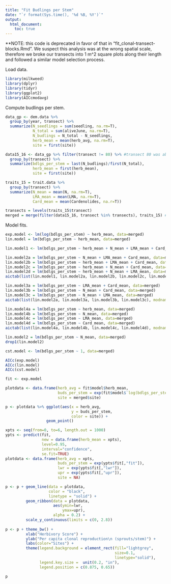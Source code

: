 ```yaml
---
title: "Fit Budlings per Stem"
date: "`r format(Sys.time(), '%d %B, %Y')`"
output: 
  html_document:
    toc: true
---
```


**NOTE: this code is deprecated in favor of that in "fit_clonal-transect-blocks.Rmd". We suspect this analysis was at the wrong spatial scale, therefore we broke our transects into 1 m^2 square plots along their length and followed a similar model selection process.

Load data.
```r
library(milkweed)
library(dplyr)
library(tidyr)
library(ggplot2)
library(AICcmodavg)
```

Compute budlings per stem.
```r
data_gp <- dem.data %>% 
  group_by(year, transect) %>% 
  summarize(N_seedlings = sum(seedling, na.rm=T), 
            N_total = sum(aliveJune, na.rm=T), 
            N_budlings = N_total - N_seedlings,
            herb_mean = mean(herb_avg, na.rm=T),
            site = first(site))

data15_16 <- data_gp %>% filter(transect != 80) %>% #transect 80 was abandoned after 2015 so was not included
  group_by(transect) %>% 
  summarize(bdlgs_per_stem = last(N_budlings)/first(N_total),
            herb_mean = first(herb_mean),
            site = first(site))

traits_15 = trait.data %>%
  group_by(transect) %>%
  summarize(N_mean = mean(N, na.rm=T),
            LMA_mean = mean(LMA, na.rm=T),
            Card_mean = mean(Cardenolides, na.r=T))

transects = levels(traits_15$transect)
merged = merge(filter(data15_16, transect %in% transects), traits_15) #already averaged over transects -> only one year transition
```

Model fits.
```r
exp.model <- lm(log(bdlgs_per_stem) ~ herb_mean, data=merged)
lin.model = lm(bdlgs_per_stem ~ herb_mean, data=merged)

lin.model1 <- lm(bdlgs_per_stem ~ herb_mean + N_mean + LMA_mean + Card_mean, data=merged)

lin.model2a = lm(bdlgs_per_stem ~ N_mean + LMA_mean + Card_mean, data=merged)
lin.model2b = lm(bdlgs_per_stem ~ herb_mean + LMA_mean + Card_mean, data=merged)
lin.model2c = lm(bdlgs_per_stem ~ herb_mean + N_mean + Card_mean, data=merged)
lin.model2d = lm(bdlgs_per_stem ~ herb_mean + N_mean + LMA_mean, data=merged)
aictab(list(lin.model1, lin.model2a, lin.model2b, lin.model2c, lin.model2d), modnames = c('1','2a','2b','2c','2d'), second.order=T)

lin.model3a = lm(bdlgs_per_stem ~ LMA_mean + Card_mean, data=merged)
lin.model3b = lm(bdlgs_per_stem ~ N_mean + Card_mean, data=merged)
lin.model3c = lm(bdlgs_per_stem ~ N_mean + LMA_mean, data=merged)
aictab(list(lin.model2a, lin.model3a, lin.model3b, lin.model3c), modnames = c('2a','3a','3b','3c'), second.order=T)

lin.model4a = lm(bdlgs_per_stem ~ herb_mean, data=merged)
lin.model4b = lm(bdlgs_per_stem ~ N_mean, data=merged)
lin.model4c = lm(bdlgs_per_stem ~ LMA_mean, data=merged)
lin.model4d = lm(bdlgs_per_stem ~ Card_mean, data=merged)
aictab(list(lin.model4a, lin.model4b, lin.model4c, lin.model4d), modnames = c('4a','4b','4c','4d'), second.order=T)

lin.model2 = lm(bdlgs_per_stem ~ N_mean, data=merged)
drop1(lin.model2)

cst.model <- lm(bdlgs_per_stem ~ 1, data=merged)

AICc(exp.model)
AICc(lin.model)
AICc(cst.model)
```

```r
fit <- exp.model 

plotdata <- data.frame(herb_avg = fit$model$herb_mean, 
                       buds_per_stem = exp(fit$model$`log(bdlgs_per_stem)`),
                       site = merged$site)

p <- plotdata %>% ggplot(aes(x = herb_avg, 
                             y = buds_per_stem,
                             color = site)) + 
                  geom_point()

xpts <- seq(from=0, to=6, length.out = 1000)
ypts <- predict(fit, 
                new = data.frame(herb_mean = xpts), 
                level=0.95,
                interval="confidence",
                se.fit=TRUE)
plotdata <- data.frame(herb_avg = xpts, 
                       buds_per_stem = exp(ypts$fit[,"fit"]),
                       lwr = exp(ypts$fit[,"lwr"]),
                       upr = exp(ypts$fit[,"upr"]),
                       site = NA)

p <- p + geom_line(data = plotdata, 
                   color = "black", 
                   linetype = "solid") +
         geom_ribbon(data = plotdata, 
                     aes(ymin=lwr, 
                         ymax=upr), 
                     alpha = 0.2) + 
         scale_y_continuous(limits = c(0, 2.8))
         
p <- p + theme_bw() +
         xlab("Herbivory Score") +
         ylab("Per capita clonal reproduction\n (sprouts/stem)") +
         labs(color="Sites") + 
         theme(legend.background = element_rect(fill="lightgrey",
                                                size=0.1,
                                                linetype="solid"),
               legend.key.size =  unit(0.2, "in"),
               legend.position = c(0.875, 0.65))

p
```
